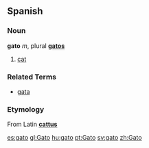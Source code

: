 ==Spanish==

===Noun===
'''gato''' ''m'', plural '''[[gatos]]'''

# [[cat]]

===Related Terms===
*[[gata]]

===Etymology===
From Latin '''[[cattus]]'''

[[es:gato]]
[[gl:Gato]]
[[hu:gato]]
[[pt:Gato]]
[[sv:gato]]
[[zh:Gato]]